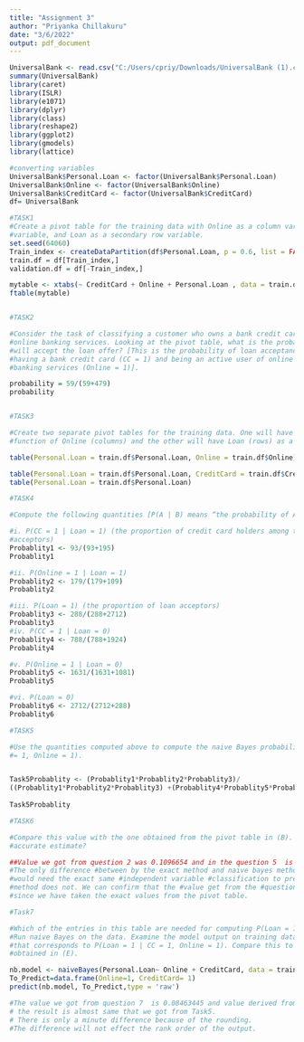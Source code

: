 ```yaml
---
title: "Assignment 3"
author: "Priyanka Chillakuru"
date: "3/6/2022"
output: pdf_document
---
```


```r

UniversalBank <- read.csv("C:/Users/cpriy/Downloads/UniversalBank (1).csv")
summary(UniversalBank)
library(caret)
library(ISLR)
library(e1071)
library(dplyr)
library(class)
library(reshape2)
library(ggplot2)
library(gmodels)
library(lattice)

#converting variables
UniversalBank$Personal.Loan <- factor(UniversalBank$Personal.Loan)
UniversalBank$Online <- factor(UniversalBank$Online)
UniversalBank$CreditCard <- factor(UniversalBank$CreditCard)
df= UniversalBank

#TASK1
#Create a pivot table for the training data with Online as a column variable, CC as a row 
#variable, and Loan as a secondary row variable.
set.seed(64060)
Train_index <- createDataPartition(df$Personal.Loan, p = 0.6, list = FALSE)
train.df = df[Train_index,]
validation.df = df[-Train_index,]

mytable <- xtabs(~ CreditCard + Online + Personal.Loan , data = train.df)
ftable(mytable)


#TASK2

#Consider the task of classifying a customer who owns a bank credit card and is actively using 
#online banking services. Looking at the pivot table, what is the probability that this customer 
#will accept the loan offer? [This is the probability of loan acceptance (Loan = 1) conditional on 
#having a bank credit card (CC = 1) and being an active user of online 
#banking services (Online = 1)].

probability = 59/(59+479)
probability


#TASK3

#Create two separate pivot tables for the training data. One will have Loan (rows) as a 
#function of Online (columns) and the other will have Loan (rows) as a function of CC.

table(Personal.Loan = train.df$Personal.Loan, Online = train.df$Online)

table(Personal.Loan = train.df$Personal.Loan, CreditCard = train.df$CreditCard)
table(Personal.Loan = train.df$Personal.Loan)

#TASK4

#Compute the following quantities [P(A | B) means “the probability of A given B”]: 

#i. P(CC = 1 | Loan = 1) (the proportion of credit card holders among the loan 
#acceptors) 
Probablity1 <- 93/(93+195)
Probablity1

#ii. P(Online = 1 | Loan = 1)  
Probablity2 <- 179/(179+109)
Probablity2

#iii. P(Loan = 1) (the proportion of loan acceptors)  
Probablity3 <- 288/(288+2712)
Probablity3
#iv. P(CC = 1 | Loan = 0)  
Probablity4 <- 788/(788+1924)
Probablity4

#v. P(Online = 1 | Loan = 0) 
Probablity5 <- 1631/(1631+1081)
Probablity5

#vi. P(Loan = 0) 
Probablity6 <- 2712/(2712+288)
Probablity6

#TASK5

#Use the quantities computed above to compute the naive Bayes probability P(Loan = 1 | CC 
#= 1, Online = 1).


Task5Probablity <- (Probablity1*Probablity2*Probablity3)/
((Probablity1*Probablity2*Probablity3) +(Probablity4*Probablity5*Probablity6))
                                                                    
Task5Probablity 

#TASK6

#Compare this value with the one obtained from the pivot table in (B). Which is a more
#accurate estimate?

##Value we got from question 2 was 0.1096654 and in the question 5  is 0.1087106 are almost same. 
#The only difference #between by the exact method and naive bayes method is the exact method
#would need the exact same #independent variable #classification to predict, whereas the naive bayes
#method does not. We can confirm that the #value get from the #question 2 is more accurate
#since we have taken the exact values from the pivot table.

#Task7

#Which of the entries in this table are needed for computing P(Loan = 1 | CC = 1, Online = 1)?
#Run naive Bayes on the data. Examine the model output on training data, and find the entry
#that corresponds to P(Loan = 1 | CC = 1, Online = 1). Compare this to the number you
#obtained in (E).

nb.model <- naiveBayes(Personal.Loan~ Online + CreditCard, data = train.df)
To_Predict=data.frame(Online=1, CreditCard= 1)
predict(nb.model, To_Predict,type = 'raw')

#The value we got from question 7  is 0.08463445 and value derived from the task 5 is 0.1087106.
# the result is almost same that we got from Task5.
# There is only a minute difference because of the rounding.
#The difference will not effect the rank order of the output.


                                                                    
                                                                    
                                                                    
                                                                    



```


